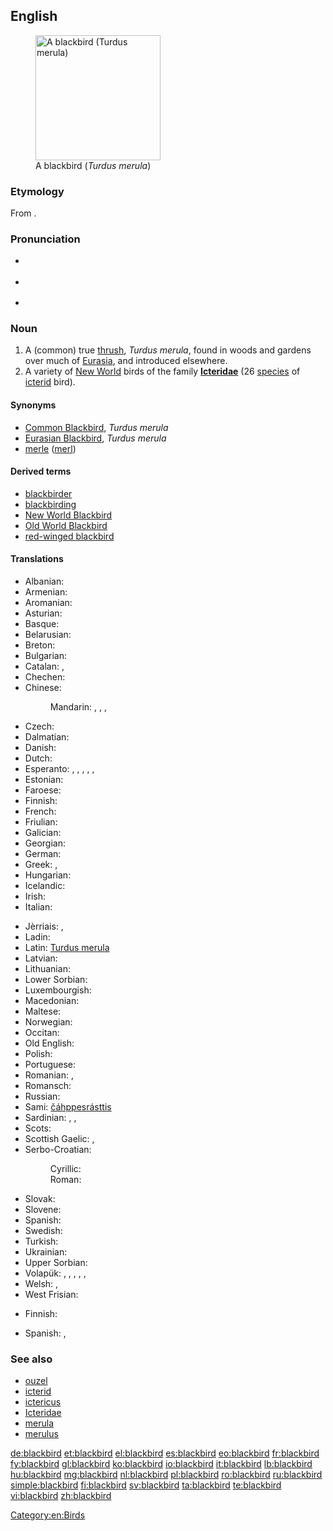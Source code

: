 {{wikipedia}}
{{wikipedia|Icterid}}
==English==

[[Image:Solsort.jpg|thumb|right|200px|A blackbird (''Turdus merula'')]]

===Etymology===
From {{compound|black|bird}}.

===Pronunciation===
* {{a|UK}} {{IPA|/ˈblakbəːd/}}
* {{a|US}} {{IPA|/ˈblækbəɹd/}}
* {{audio|en-us-blackbird.ogg|Audio (US)}}

===Noun===
{{en-noun}}

# A (common) true [[thrush]], ''Turdus merula'', found in woods and gardens over much of [[Eurasia]], and introduced elsewhere.
# A variety of [[New World]] birds of the family '''[[Icteridae]]''' (26 [[species]] of [[icterid]] bird).

====Synonyms====
* [[Common Blackbird]], ''Turdus merula''
* [[Eurasian Blackbird]], ''Turdus merula''
* [[merle]] ([[merl]])

====Derived terms====
* [[blackbirder]]
* [[blackbirding]]
* [[New World Blackbird]]
* [[Old World Blackbird]]
* [[red-winged blackbird]]

====Translations====
{{trans-top|common thrush, ''Turdus merula''}}
* Albanian: {{t-|sq|mëllenjë}}
* Armenian: {{t-|hy|սև կեռնեխ|tr=sev keṙnex}}
* Aromanian: {{t-|rup|njerlã|f}}
* Asturian: {{t-|ast|ñerbatu|m}}
* Basque: {{t-|eu|zozo}}
* Belarusian: {{t-|be|дрозд}}
* Breton: {{t-|br|moualc’h zu}}
* Bulgarian: {{t+|bg|кос|tr=kos}}
* Catalan: {{t-|ca|merla|f}}, {{t-|ca|tord negre|m}}
* Chechen: {{tø|ce|Iаьржа хьоза}}
* Chinese:
*: Mandarin: {{t|cmn|山鳥|sc=Hani}}, {{t|cmn|山鸟|tr=shānniǎo|sc=Hani}}, {{t-|cmn|烏鶇|sc=Hani}}, {{t-|cmn|乌鸫|tr=wūdōng|sc=Hani}}
* Czech: {{t+|cs|kos}}
* Dalmatian: {{tø|dlm|miarla|f}}
* Danish: {{t-|da|solsort|c}}
* Dutch: {{t+|nl|merel|m}}
* Esperanto: {{qualifier|♂♀}} {{t-|eo|merlo}}, {{qualifier|♂}} {{t-|eo|virmerlo}}, {{qualifier|♀}} {{t-|eo|merlino}}, {{qualifier|♂♀ offspring}} {{t-|eo|merlido}}, {{qualifier|♂ offspring}} {{t-|eo|virmerlido}}, {{qualifier|♀ offspring}} {{t-|eo|merlidino}}
* Estonian: {{t+|et|musträstas}}
* Faroese: {{t-|fo|kvørkveggja}}
* Finnish: {{t+|fi|mustarastas}}
* French: {{t+|fr|merle|m}}
* Friulian: {{tø|fur|mierli}}
* Galician: {{t+|gl|merlo|m}}
* Georgian: {{t-|ka|შაშვი|tr=šašvi|sc=Geor}}
* German: {{t+|de|Amsel|f}}
* Greek: {{t-|el|κόσσυφος|m|tr=kóssyfos}}, {{t+|el|κοτσύφι|n|tr=kotsýfi}}
* Hungarian: {{t+|hu|feketerigó}}
* Icelandic: {{t+|is|svartþröstur}}
* Irish: {{t-|ga|lon dobh}}
* Italian: {{t+|it|merlo|m}}
{{trans-mid}}
* Jèrriais: {{qualifier|male}} {{tø|roa-jer|mêle|m}}, {{qualifier|female}} {{tø|roa-jer|mêlerêsse|f}}
* Ladin: {{tø|lld|merlo}}
* Latin: [[Turdus merula]]
* Latvian: {{t-|lv|melnais meža strazds}}
* Lithuanian: {{t-|lt|juodasis strazdas}}
* Lower Sorbian: {{tø|dsb|kos}}
* Luxembourgish: {{t+|lb|Märel|f}}
* Macedonian: {{t-|mk|кос|tr=kos}}
* Maltese: {{t-|mt|malvizz iswed}}
* Norwegian: {{t-|no|svarttrost}}
* Occitan: {{t-|oc|mèrle}}
* Old English: {{t-|ang|osle|f|alt=ōsle}}
* Polish: {{t+|pl|kos|m}}
* Portuguese: {{t+|pt|melro|m}}
* Romanian: {{t-|ro|mierla-neagră|f}}, {{t+|ro|mierlă|f}}
* Romansch: {{t-|rm|merlotscha|f}}
* Russian: {{t-|ru|чёрный дрозд|m|tr=čórnyj drozd}}
* Sami: [[čáhppesrásttis]]
* Sardinian: {{t-|sc|picchiaranzu}}, {{t-|sc|mérula}}, {{t-|sc|meurra}}
* Scots: {{tø|sco|blackie}}
* Scottish Gaelic: {{t-|gd|lon|m}}, {{t-|gd|lon dubh|m}}
* Serbo-Croatian:
*: Cyrillic: {{t-|sh|кос|m}}
*: Roman: {{t-|sh|kos|m}}
* Slovak: {{t-|sk|drozd|m}}
* Slovene: {{t+|sl|kos|m}}
* Spanish: {{t+|es|mirlo|m}}
* Swedish: {{t+|sv|koltrast|c}}
* Turkish: {{t+|tr|karatavuk}}
* Ukrainian: {{t-|uk|дрізд|m|tr=drizd}}
* Upper Sorbian: {{t-|hsb|kós}}
* Volapük: {{qualifier|♂♀}} {{t+|vo|merul}}, {{qualifier|♂}} {{t-|vo|himerul}}, {{qualifier|♀}} {{t-|vo|jimerul}}, {{qualifier|♂♀ offspring}} {{t-|vo|merulül}}, {{qualifier|♂ offspring}} {{t-|vo|himerulül}}, {{qualifier|♀ offspring}} {{t-|vo|jimerulül}}
* Welsh: {{t-|cy|mwyalchen}}, {{t-|cy|aderyn du|m}}
* West Frisian: {{t+|fy|swarte lyster}}
{{trans-bottom}}

{{trans-top| bird of the family Icteridae}}
* Finnish: {{t+|fi|turpiaali}}
{{trans-mid}}
* Spanish: {{t-|es|turpial|m}}, {{t-|es|soldadito|m}}
{{trans-bottom}}

===See also===
* [[ouzel]]
* [[icterid]]
* [[ictericus]]
* [[Icteridae]]
* [[merula]]
* [[merulus]]

[[Category:en:Birds]]

[[de:blackbird]]
[[et:blackbird]]
[[el:blackbird]]
[[es:blackbird]]
[[eo:blackbird]]
[[fr:blackbird]]
[[fy:blackbird]]
[[gl:blackbird]]
[[ko:blackbird]]
[[io:blackbird]]
[[it:blackbird]]
[[lb:blackbird]]
[[hu:blackbird]]
[[mg:blackbird]]
[[nl:blackbird]]
[[pl:blackbird]]
[[ro:blackbird]]
[[ru:blackbird]]
[[simple:blackbird]]
[[fi:blackbird]]
[[sv:blackbird]]
[[ta:blackbird]]
[[te:blackbird]]
[[vi:blackbird]]
[[zh:blackbird]]